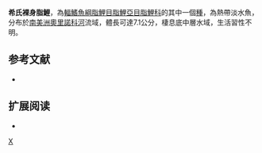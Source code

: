 {{Speciesbox 
| taxon = Gymnotichthys hildae
| status = NE
| status_system = IUCN3.1
| authority =  [[Fernández-Yépez|Fernández-Yépez]], 1950
| synonyms = 
}}
'''希氏裸身脂鯉'''，為[[輻鰭魚綱|輻鰭魚綱]][[脂鯉目|脂鯉目]][[脂鯉亞目|脂鯉亞目]][[脂鯉科|脂鯉科]]的其中一個[[種|種]]，為熱帶淡水魚，分布於[[南美洲|南美洲]][[奧里諾科河|奧里諾科河]]流域，體長可達7.1公分，棲息底中層水域，生活習性不明。

==参考文献==
{{refbegin}}
*{{FishBase_species|genus=Gymnotichthys|species=hildae|year=2013|month=11}}
{{refend}}

== 扩展阅读 ==
{{refbegin}}
*{{wikispecies-inline|Gymnotichthys hildae|希氏裸身脂鯉}}
{{refend}}
{{Taxonbar|from=Q946872}}

[[Category:裸身脂鯉屬|X]]


{{魚類小作品}}